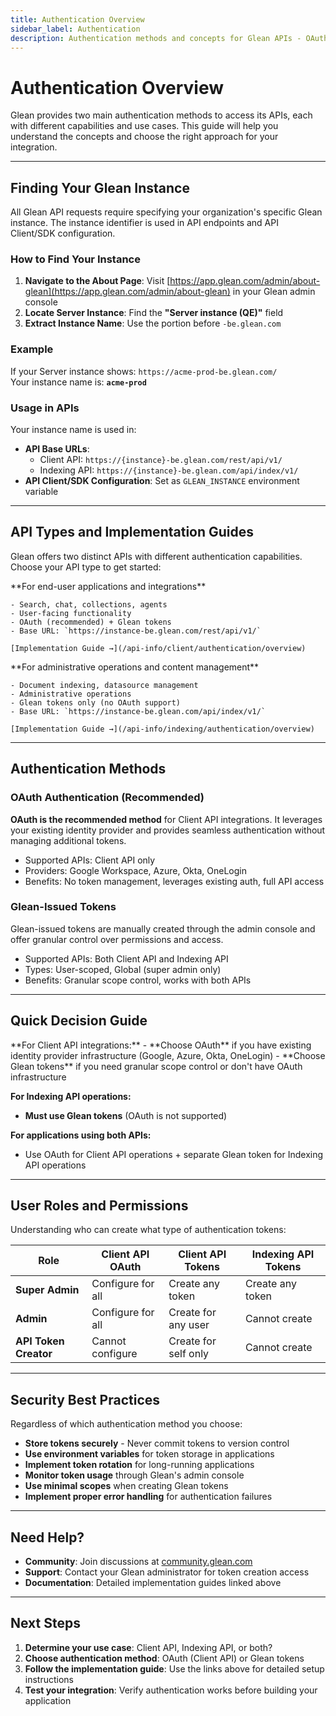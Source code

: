 ```yaml
---
title: Authentication Overview
sidebar_label: Authentication
description: Authentication methods and concepts for Glean APIs - OAuth and Glean-issued tokens
---
```



# Authentication Overview

Glean provides two main authentication methods to access its APIs, each with different capabilities and use cases. This guide will help you understand the concepts and choose the right approach for your integration.

---

## Finding Your Glean Instance

All Glean API requests require specifying your organization's specific Glean instance. The instance identifier is used in API endpoints and API Client/SDK configuration.

### How to Find Your Instance

1. **Navigate to the About Page**: Visit [https://app.glean.com/admin/about-glean](https://app.glean.com/admin/about-glean) in your Glean admin console
2. **Locate Server Instance**: Find the **"Server instance (QE)"** field
3. **Extract Instance Name**: Use the portion before `-be.glean.com`

### Example

If your Server instance shows: `https://acme-prod-be.glean.com/`  
Your instance name is: **`acme-prod`**

### Usage in APIs

Your instance name is used in:
- **API Base URLs**: 
  - Client API: `https://{instance}-be.glean.com/rest/api/v1/`
  - Indexing API: `https://{instance}-be.glean.com/api/index/v1/`
- **API Client/SDK Configuration**: Set as `GLEAN_INSTANCE` environment variable

---

## API Types and Implementation Guides

Glean offers two distinct APIs with different authentication capabilities. Choose your API type to get started:

<CardGroup cols={2}>
  <Card title="Client API Authentication" icon="Code">
    **For end-user applications and integrations**
        
    - Search, chat, collections, agents
    - User-facing functionality
    - OAuth (recommended) + Glean tokens
    - Base URL: `https://instance-be.glean.com/rest/api/v1/`
    
    [Implementation Guide →](/api-info/client/authentication/overview)
  </Card>
  
  <Card title="Indexing API Authentication" icon="Database">
    **For administrative operations and content management**
        
    - Document indexing, datasource management
    - Administrative operations
    - Glean tokens only (no OAuth support)
    - Base URL: `https://instance-be.glean.com/api/index/v1/`
    
    [Implementation Guide →](/api-info/indexing/authentication/overview)
  </Card>
</CardGroup>

---

## Authentication Methods

### OAuth Authentication (Recommended)

<ApiSupport clientApi={true} />

**OAuth is the recommended method** for Client API integrations. It leverages your existing identity provider and provides seamless authentication without managing additional tokens.

- Supported APIs: Client API only  
- Providers: Google Workspace, Azure, Okta, OneLogin  
- Benefits: No token management, leverages existing auth, full API access  

### Glean-Issued Tokens

<ApiSupport clientApi={true} indexingApi={true} />

Glean-issued tokens are manually created through the admin console and offer granular control over permissions and access.

- Supported APIs: Both Client API and Indexing API  
- Types: User-scoped, Global (super admin only)  
- Benefits: Granular scope control, works with both APIs  

---

## Quick Decision Guide

<Card title="Which Authentication Method Should I Use?" icon="HelpCircle">
  **For Client API integrations:**
  - **Choose OAuth** if you have existing identity provider infrastructure (Google, Azure, Okta, OneLogin)
  - **Choose Glean tokens** if you need granular scope control or don't have OAuth infrastructure
  
  **For Indexing API operations:**
  - **Must use Glean tokens** (OAuth is not supported)
  
  **For applications using both APIs:**
  - Use OAuth for Client API operations + separate Glean token for Indexing API operations
</Card>

---

## User Roles and Permissions

Understanding who can create what type of authentication tokens:

| Role | Client API OAuth | Client API Tokens | Indexing API Tokens |
|------|------------------|-------------------|---------------------|
| **Super Admin** | Configure for all | Create any token | Create any token |
| **Admin** | Configure for all | Create for any user | Cannot create |
| **API Token Creator** | Cannot configure | Create for self only | Cannot create |

---

## Security Best Practices

Regardless of which authentication method you choose:

- **Store tokens securely** - Never commit tokens to version control
- **Use environment variables** for token storage in applications
- **Implement token rotation** for long-running applications
- **Monitor token usage** through Glean's admin console
- **Use minimal scopes** when creating Glean tokens
- **Implement proper error handling** for authentication failures

---

## Need Help?

- **Community**: Join discussions at [community.glean.com](https://community.glean.com)
- **Support**: Contact your Glean administrator for token creation access
- **Documentation**: Detailed implementation guides linked above

---

## Next Steps

1. **Determine your use case**: Client API, Indexing API, or both?
2. **Choose authentication method**: OAuth (Client API) or Glean tokens
3. **Follow the implementation guide**: Use the links above for detailed setup instructions
4. **Test your integration**: Verify authentication works before building your application 